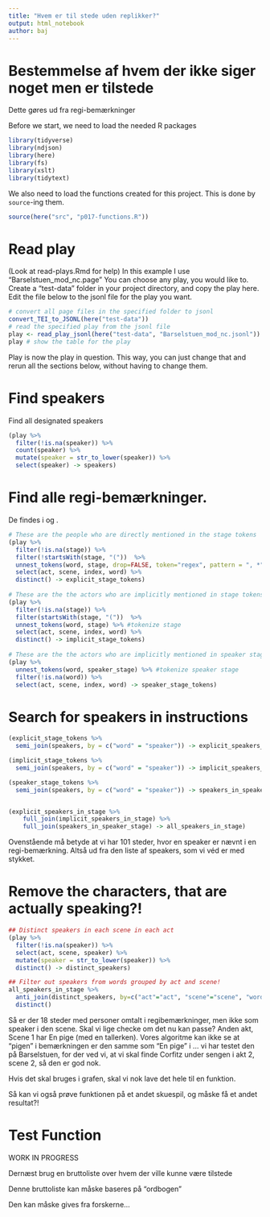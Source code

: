 ```yaml
---
title: "Hvem er til stede uden replikker?"
output: html_notebook
author: baj
---
```


# Bestemmelse af hvem der ikke siger noget men er tilstede 

Dette gøres ud fra regi-bemærkninger 


Before we start, we need to load the needed R packages

```r
library(tidyverse)
library(ndjson)
library(here)
library(fs)
library(xslt)
library(tidytext)
```

We also need to load the functions created for this project. This is done by `source`-ing them.

```r
source(here("src", "p017-functions.R"))
```

# Read play

(Look at read-plays.Rmd for help)
In this example I use "Barselstuen_mod_nc.page"
You can choose any play, you would like to.
Create a "test-data" folder in your project directory, and copy the play here.
Edit the file below to the jsonl file for the play you want.

```r
# convert all page files in the specified folder to jsonl
convert_TEI_to_JSONL(here("test-data")) 
# read the specified play from the jsonl file
play <- read_play_jsonl(here("test-data", "Barselstuen_mod_nc.jsonl"))
play # show the table for the play
```
Play is now the play in question. This way, you can just change that and rerun all the sections below, without having to change them.

# Find speakers

Find all designated speakers
```r
(play %>%
  filter(!is.na(speaker)) %>% 
  count(speaker) %>%
  mutate(speaker = str_to_lower(speaker)) %>%
  select(speaker) -> speakers)
```

# Find alle regi-bemærkninger. 
De findes i <stage> og <speaker_stage>.

```r

# These are the people who are directly mentioned in the stage tokens
(play %>% 
  filter(!is.na(stage)) %>%
  filter(!startsWith(stage, "("))  %>% 
  unnest_tokens(word, stage, drop=FALSE, token="regex", pattern = ", *") %>% #tokenize stage
  select(act, scene, index, word) %>% 
  distinct() -> explicit_stage_tokens)
  
# These are the the actors who are implicitly mentioned in stage tokens
(play %>% 
  filter(!is.na(stage)) %>%
  filter(startsWith(stage, "("))  %>% 
  unnest_tokens(word, stage) %>% #tokenize stage
  select(act, scene, index, word) %>% 
  distinct() -> implicit_stage_tokens)
  
# These are the the actors who are implicitly mentioned in speaker stage tokens
(play %>% 
  unnest_tokens(word, speaker_stage) %>% #tokenize speaker stage
  filter(!is.na(word)) %>%
  select(act, scene, index, word) -> speaker_stage_tokens)
```

# Search for speakers in instructions
```r
(explicit_stage_tokens %>%
  semi_join(speakers, by = c("word" = "speaker")) -> explicit_speakers_in_stage)

(implicit_stage_tokens %>%
  semi_join(speakers, by = c("word" = "speaker")) -> implicit_speakers_in_stage)

(speaker_stage_tokens %>%
  semi_join(speakers, by = c("word" = "speaker")) -> speakers_in_speaker_stage)


(explicit_speakers_in_stage %>%
    full_join(implicit_speakers_in_stage) %>% 
    full_join(speakers_in_speaker_stage) -> all_speakers_in_stage)

```
Ovenstående må betyde at vi har 101 steder, hvor en speaker er nævnt i en regi-bemærkning.
Altså ud fra den liste af speakers, som vi véd er med stykket. 

# Remove the characters, that are actually speaking?!
```r
         
## Distinct speakers in each scene in each act   
(play %>% 
  filter(!is.na(speaker)) %>%
  select(act, scene, speaker) %>%
  mutate(speaker = str_to_lower(speaker)) %>%
  distinct() -> distinct_speakers)

## Filter out speakers from words grouped by act and scene!
all_speakers_in_stage %>%
  anti_join(distinct_speakers, by=c("act"="act", "scene"="scene", "word"="speaker")) %>% 
  distinct()

```
Så er der 18 steder med personer omtalt i regibemærkninger, men ikke som speaker i den scene.
Skal vi lige checke om det nu kan passe?
Anden akt, Scene 1 har <speaker>En pige <stage>(med en tallerken)</stage></speaker>.
Vores algoritme kan ikke se at "pigen" i <stage> bemærkningen er den samme som "En pige" i <speaker>...
vi har testet den på Barselstuen, for der ved vi, at vi skal finde Corfitz under sengen i akt 2, scene 2, så den er god nok.

Hvis det skal bruges i grafen, skal vi nok lave det hele til en funktion.

Så kan vi også prøve funktionen på et andet skuespil, og måske få et andet resultat?!

# Test Function

WORK IN PROGRESS

Dernæst brug en bruttoliste over hvem der ville kunne være tilstede 

Denne bruttoliste kan måske baseres på "ordbogen"

Den kan måske gives fra forskerne...

